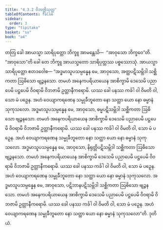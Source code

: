 ```yaml
---
title: "4.3.2 ဝိဘတ္တိသုတ္တ"
tableOfContents: false
sidebar:
  order: 3
type: "tipitaka"
basket: "su"
book: "a4"
---
```



<DynamicBreadcrumb />

<Division number="172" book="a4">

<Paragraph number="1022" book="a4">
တတြ ခေါ အာယသ္မာ သာရိပုတ္တော ဘိက္ခူ အာမန္တေသိ—  “အာဝုသော ဘိက္ခဝေ”တိ. “အာဝုသော”တိ ခေါ တေ ဘိက္ခူ အာယသ္မတော သာရိပုတ္တဿ ပစ္စဿောသုံ. အာယသ္မာ သာရိပုတ္တော ဧတဒဝေါစ—
</Paragraph>

<Paragraph number="1023" book="a4">
“အဒ္ဓမာသူပသမ္ပန္နေန မေ, အာဝုသော, အတ္ထပဋိသမ္ဘိဒါ သစ္ဆိကတာ ဩဓိသော ဗျဉ္ဇနသော. တမဟံ အနေကပရိယာယေန အာစိက္ခာမိ ဒေသေမိ ပညာပေမိ ပဋ္ဌပေမိ ဝိဝရာမိ ဝိဘဇာမိ ဥတ္တာနီကရောမိ. ယဿ ခေါ ပနဿ ကင်္ခါ ဝါ ဝိမတိ ဝါ, သော မံ ပဉှေန. အဟံ ဝေယျာကရဏေန သမ္မုခီဘူတော နော သတ္ထာ ယော နော ဓမ္မာနံ သုကုသလော.
</Paragraph>

<Paragraph number="1024" book="a4">
အဒ္ဓမာသူပသမ္ပန္နေန မေ, အာဝုသော, ဓမ္မပဋိသမ္ဘိဒါ သစ္ဆိကတာ ဩဓိသော ဗျဉ္ဇနသော. တမဟံ အနေကပရိယာယေန အာစိက္ခာမိ ဒေသေမိ ပညာပေမိ ပဋ္ဌပေမိ ဝိဝရာမိ ဝိဘဇာမိ ဥတ္တာနီကရောမိ. ယဿ ခေါ ပနဿ ကင်္ခါ ဝါ ဝိမတိ ဝါ, သော မံ ပဉှေန. အဟံ ဝေယျာကရဏေန သမ္မုခီဘူတော နော သတ္ထာ ယော နော ဓမ္မာနံ သုကုသလော.
</Paragraph>

<Paragraph number="1025" book="a4">
အဒ္ဓမာသူပသမ္ပန္နေန မေ, အာဝုသော, နိရုတ္တိပဋိသမ္ဘိဒါ သစ္ဆိကတာ ဩဓိသော ဗျဉ္ဇနသော. တမဟံ အနေကပရိယာယေန အာစိက္ခာမိ ဒေသေမိ ပညာပေမိ ပဋ္ဌပေမိ ဝိဝရာမိ ဝိဘဇာမိ ဥတ္တာနီကရောမိ. ယဿ ခေါ ပနဿ ကင်္ခါ ဝါ ဝိမတိ ဝါ, သော မံ ပဉှေန. အဟံ ဝေယျာကရဏေန သမ္မုခီဘူတော နော သတ္ထာ ယော နော ဓမ္မာနံ သုကုသလော.
</Paragraph>

<Paragraph number="1026" book="a4">
အဒ္ဓမာသူပသမ္ပန္နေန မေ, အာဝုသော, ပဋိဘာနပဋိသမ္ဘိဒါ သစ္ဆိကတာ ဩဓိသော ဗျဉ္ဇနသော. တမဟံ အနေကပရိယာယေန အာစိက္ခာမိ ဒေသေမိ ပညာပေမိ ပဋ္ဌပေမိ ဝိဝရာမိ ဝိဘဇာမိ ဥတ္တာနီကရောမိ. ယဿ ခေါ ပနဿ ကင်္ခါ ဝါ ဝိမတိ ဝါ, သော မံ ပဉှေန. အဟံ ဝေယျာကရဏေန သမ္မုခီဘူတော နော သတ္ထာ ယော နော ဓမ္မာနံ သုကုသလော”တိ.

</Paragraph>
</Division>

<Paragraph number="1027" type="center" book="a4">
ဒုတိယံ.
</Paragraph>